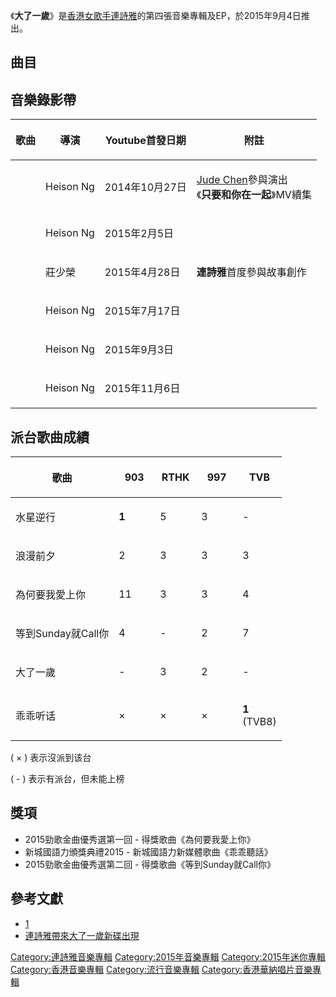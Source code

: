 {{no footnotes|time=2015-10-02T02:09:26+00:00}}
{{Album infobox | <!-- See Wikipedia:WikiProject_Albums -->
| Name        = 大了一歲
| Type        = [[EP|EP]]
| Artist      = [[連詩雅|連詩雅]]
| Cover       = 連詩雅 大了一歲.jpg
| Released    = 2015年9月4日
| Recorded    = 2014年－2015年
| Genre       = [[粵語流行音樂|粵語流行音樂]]
| Length      = 24:40
| Label       = [[華納唱片_(香港)|華納唱片]]
| Last album  = [[Once_Said|Once Said]]<br>（2014年）
| This album  = '''大了一歲'''<br>（2015年）
| Next album  = Another Me<br>（2017年）
}}

《'''大了一歲'''》是[[香港|香港]][[女歌手|女歌手]][[連詩雅|連詩雅]]的第四張音樂專輯及EP，於2015年9月4日推出。

==曲目==
{{Tracklist
| collapsed = 
| headline = 
| font_size = 
| total_length = 24:40

| all_producer = [[舒文_(音樂人)|舒文]]

| extra_column =

| title1 = 水星逆行
| music1 = [[Larry_Wong|Larry Wong]]
| lyrics1 = [[黃偉文|黃偉文]]
| arranger1 = Larry Wong
| longnote1 = 
| length1 = 4:19

| title2 = 浪漫前夕
| music2 = Larry Wong
| lyrics2 = [[林若寧|林若寧]]
| arranger2 = Larry Wong
| longnote2 = 
| length2 = 4:34

| title3 = 為何要我愛上你
| music3 = [[楊鎮邦|楊鎮邦]]
| lyrics3 = [[林夕|林夕]]
| arranger3 = 楊鎮邦
| longnote3 = 
| length3 = 4:00

| title4 = 等到Sunday就Call你
| music4 = [[黃思彥|黃思彥]]
| lyrics4 = [[周耀輝|周耀輝]]
| arranger4 = 黃思彥
| longnote4 = 
| length4 = 3:19

| title5 = 大了一歲
| music5 = [[陳考威|陳考威]]<br>[[江海迦|江海迦]]
| lyrics5 = [[陳詠謙|陳詠謙]]
| arranger5 = [[Johnny_Yim|Johnny Yim]]
| longnote5 = 
| length5 = 4:00

| title6 = 乖乖聽話
| music6 = [[Mancy|Mancy]]
| lyrics6 = [[小寒_(填詞人)|小寒]]
| arranger6 = [[褚鎮東|褚鎮東]]
| note6 = 國語
| longnote6 = 
| length6 = 4:29
}}

==音樂錄影帶==
{| class="wikitable"
! 歌曲 !!導演 !! Youtube首發日期 !! 附註
|-
|{{youtube|DPGRMTeOCNw|水星逆行}}||Heison Ng||2014年10月27日||[[Jude_Chen|Jude Chen]]參與演出<br>《'''只要和你在一起'''》MV續集
|-
|{{youtube|HwK7P1PgCUE|浪漫前夕}}||Heison Ng||2015年2月5日||
|-
|{{youtube|6vnnkBBEPCo|為何要我愛上你}}||莊少榮||2015年4月28日||'''連詩雅'''首度參與故事創作
|-
|{{youtube|aFhsHSK0_O0|等到Sunday就Call你}}||Heison Ng||2015年7月17日||
|-
|{{youtube|XyUZAiUiqWA|大了一歲}}||Heison Ng||2015年9月3日||
|-
|{{youtube|TpuD2H_LwT4|乖乖聽話}}||Heison Ng||2015年11月6日||
|}

==派台歌曲成績==
{| class="wikitable" style="width: 50%;"
|-
! 歌曲 || width="50"|903 || width="50"|RTHK || width="50"|997 || width="50"|TVB
|-
| 水星逆行 || '''1''' || 5 || 3 || -
|-
| 浪漫前夕 || 2 || 3 || 3 || 3
|-
| 為何要我愛上你 || 11 || 3 || 3 || 4
|-
| 等到Sunday就Call你 || 4 || - || 2 || 7
|-
| 大了一歲 || - || 3 || 2 || -
|-
| 乖乖听话 || × || × || × || '''1''' (TVB8)
|}
( × ) 表示沒派到该台

( - ) 表示有派台，但未能上榜

==獎項==
*2015勁歌金曲優秀選第一回 - 得獎歌曲《為何要我愛上你》
*新城國語力頒獎典禮2015 - 新城國語力新媒體歌曲《乖乖聽話》
*2015勁歌金曲優秀選第二回 - 得獎歌曲《等到Sunday就Call你》

==參考文獻==
*[https://www.facebook.com/shigalin/photos/pb.116949085011607.-2207520000.1442006056./1017456088294231/?type=3&theater]
*[http://programme.rthk.org.hk/channel/radio/programme.php?name=radio2/madeinhk&d=2015-09-04&p=3437&e=322936&m=episode 連詩雅帶來大了一歲新碟出現] {{Wayback|url=http://programme.rthk.org.hk/channel/radio/programme.php?name=radio2%2Fmadeinhk&d=2015-09-04&p=3437&e=322936&m=episode |date=20160304200136 }}



[[Category:連詩雅音樂專輯|Category:連詩雅音樂專輯]]
[[Category:2015年音樂專輯|Category:2015年音樂專輯]]
[[Category:2015年迷你專輯|Category:2015年迷你專輯]]
[[Category:香港音樂專輯|Category:香港音樂專輯]]
[[Category:流行音樂專輯|Category:流行音樂專輯]]
[[Category:香港華納唱片音樂專輯|Category:香港華納唱片音樂專輯]]